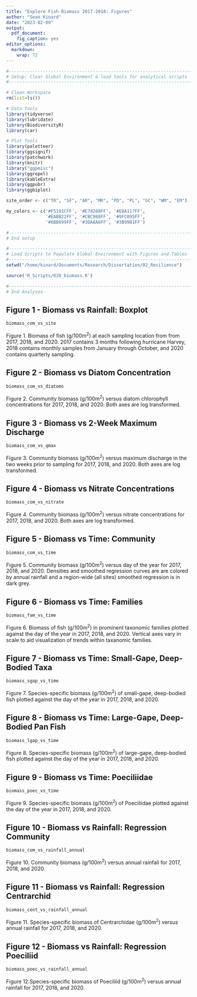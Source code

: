 ```yaml
---
title: "Explore Fish Biomass 2017-2018: Figures"
author: "Sean Kinard"
date: "2023-02-09"
output: 
  pdf_document: 
    fig_caption: yes
editor_options: 
  markdown: 
    wrap: 72
---
```


```r
#------------------------------------------------------------------------------
# Setup: Clear Global Environment & load tools for analytical scripts
#------------------------------------------------------------------------------

# Clean Workspace
rm(list=ls())

# Data Tools
library(tidyverse)
library(lubridate)
library(BiodiversityR)
library(car)

# Plot Tools
library(paletteer)
library(ggsignif)
library(patchwork)
library(knitr)
library("ggpmisc")
library(ggrepel)
library(kableExtra)
library(ggpubr)
library(ggbiplot)

site_order <- c("TR", "SF", "AR", "MR", "PD", "PL", "GC", "WM", "EM")

my_colors <- c('#F5191CFF', '#E78200FF', '#E8A117FF',
               '#EABB22FF', '#CBC988FF', '#9FC095FF',
               '#6BB699FF', '#3DAAA6FF', '#3B99B1FF')

#------------------------------------------------------------------------------
# End setup
```

```r
#------------------------------------------------------------------------------
# Load Scripts to Populate Global Environment with Figures and Tables
#------------------------------------------------------------------------------
setwd("/home/kinard/Documents/Research/Dissertation/02_Resilience")

source('R_Scripts/020_biomass.R')

#------------------------------------------------------------------------------
# End Analyses
```

\newpage

## Figure 1 - Biomass vs Rainfall: Boxplot

```r
biomass_com_vs_site
```

Figure 1. Biomass of fish (g/100m^2^) at each sampling location from from
2017, 2018, and 2020. 2017 contains 3 months following hurricane Harvey, 2018
contains monthly samples from January through October, and 2020 contains
quarterly sampling.

\newpage

## Figure 2 - Biomass vs Diatom Concentration

```r
biomass_com_vs_diatoms
```

Figure 2. Community biomass (g/100m^2^) versus diatom chlorophyll concentrations for 2017, 2018, and 2020. Both axes are log transformed.

\newpage

## Figure 3 - Biomass vs 2-Week Maximum Discharge

```r
biomass_com_vs_qmax
```

Figure 3. Community biomass (g/100m^2^) versus maximum discharge in the two weeks prior to sampling for 2017, 2018, and 2020. Both axes are log transformed.

\newpage

## Figure 4 - Biomass vs Nitrate Concentrations

```r
biomass_com_vs_nitrate
```

Figure 4. Community biomass (g/100m^2^) versus nitrate concentrations for 2017, 2018, and 2020. Both axes are log transformed.

\newpage

## Figure 5 - Biomass vs Time: Community 

```r
biomass_com_vs_time
```

Figure 5. Community biomass (g/100m^2^) versus day of the year for 2017, 2018, and 2020. Densities and smoothed regression curves are are colored by annual rainfall and a region-wide (all sites) smoothed regression is in dark grey.

\newpage

## Figure 6 - Biomass vs Time: Families 

```r
biomass_fam_vs_time
```

Figure 6. Biomass of fish (g/100m^2^) in prominent taxonomic families plotted against the day of the year in 2017, 2018, and 2020. Vertical axes vary in scale to aid visualization of trends within taxanomic families.

\newpage

## Figure 7 - Biomass vs Time: Small-Gape, Deep-Bodied Taxa 

```r
biomass_sgap_vs_time
```

Figure 7. Species-specific biomass (g/100m^2^) of small-gape, deep-bodied fish plotted against the day of the year in 2017, 2018, and 2020. 

\newpage

## Figure 8 - Biomass vs Time: Large-Gape, Deep-Bodied Pan Fish 

```r
biomass_lgap_vs_time
```

Figure 8. Species-specific biomass (g/100m^2^) of large-gape, deep-bodied fish plotted against the day of the year in 2017, 2018, and 2020. 

\newpage

## Figure 9 - Biomass vs Time: Poeciliidae 

```r
biomass_poec_vs_time
```

Figure 9. Species-specific biomass (g/100m^2^) of Poeciliidae plotted against the day of the year in 2017, 2018, and 2020. 

\newpage


## Figure 10 - Biomass vs Rainfall: Regression Community 

```r
biomass_com_vs_rainfall_annual
```

Figure 10. Community biomass (g/100m^2^) versus annual rainfall for 2017, 2018, and 2020.

\newpage

## Figure 11 - Biomass vs Rainfall: Regression Centrarchid 

```r
biomass_cent_vs_rainfall_annual
```

Figure 11. Species-specific biomass of Centrarchidae (g/100m^2^) versus annual rainfall for 2017, 2018, and 2020.

\newpage

## Figure 12 - Biomass vs Rainfall: Regression Poeciliid 

```r
biomass_poec_vs_rainfall_annual
```

Figure 12.Species-specific biomass of Poeciliid (g/100m^2^) versus annual rainfall for 2017, 2018, and 2020.
